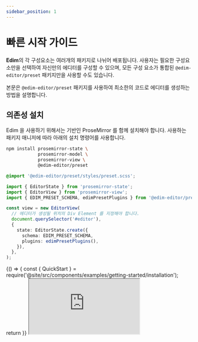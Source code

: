 ```yaml
---
sidebar_position: 1 
---
```


# 빠른 시작 가이드

**Edim**의 각 구성요소는 여러개의 패키지로 나뉘어 배포됩니다. 사용자는 필요한 구성요소만을 선택하여 자신만의 에디터를 구성할 수 있으며, 모든 구성 요소가 통합된 `@edim-editor/preset` 패키지만을 사용할 수도 있습니다.

본문은 `@edim-editor/preset` 패키지를 사용하여 최소한의 코드로 에디터를 생성하는 방법을 설명합니다.

## 의존성 설치

Edim 을 사용하기 위해서는 기반인 ProseMirror 를 함께 설치해야 합니다. 사용하는 패키지 매니저에 따라 아래의 설치 명령어를 사용합니다.

```bash npm2yarn
npm install prosemirror-state \
            prosemirror-model \
            prosemirror-view \
            @edim-editor/preset
```

```scss title="/styles/global.scss"
@import '@edim-editor/preset/styles/preset.scss';
```

```typescript title="/src/index.ts"
import { EditorState } from 'prosemirror-state';
import { EditorView } from 'prosemirror-view';
import { EDIM_PRESET_SCHEMA, edimPresetPlugins } from '@edim-editor/preset';

const view = new EditorView(
  // 에디터가 생성될 위치의 Div Element 를 지정해야 합니다.
  document.querySelector('#editor'),
  {
    state: EditorState.create({
      schema: EDIM_PRESET_SCHEMA,
      plugins: edimPresetPlugins(),
    }),
  },
);
```

<BrowserOnly>
  {() => {
    const { QuickStart } = require('@site/src/components/examples/getting-started/installation');
    return <QuickStart />
  }}
</BrowserOnly>

<iframe className='stackblitz' style={{ marginTop: '50px' }} src="https://stackblitz.com/edit/typescript-tm1j7h?embed=1&file=index.ts"></iframe>